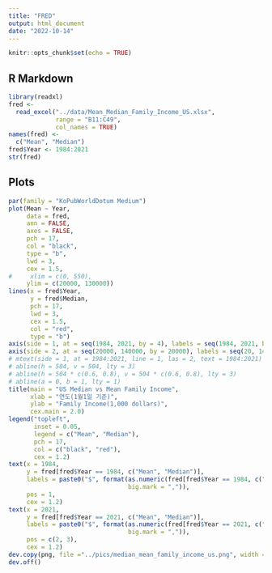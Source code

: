 ```yaml
---
title: "FRED"
output: html_document
date: "2022-10-14"
---
```


```r
knitr::opts_chunk$set(echo = TRUE)
```

## R Markdown

```r
library(readxl)
fred <- 
  read_excel("../data/Mean_Median_Family_Income_US.xlsx",
             range = "B11:C49", 
             col_names = TRUE)
names(fred) <-
  c("Mean", "Median")
fred$Year <- 1984:2021
str(fred)  
```

## Plots

```r
par(family = "KoPubWorldDotum Medium")
plot(Mean ~ Year, 
     data = fred, 
     ann = FALSE,
     axes = FALSE,
     pch = 17,
     col = "black",
     type = "b",
     lwd = 3,
     cex = 1.5,
#     xlim = c(0, 550),
     ylim = c(20000, 130000))
lines(x = fred$Year, 
      y = fred$Median, 
      pch = 17, 
      lwd = 3,
      cex = 1.5,
      col = "red", 
      type = "b")
axis(side = 1, at = seq(1984, 2021, by = 4), labels = seq(1984, 2021, by = 4), las = 1)
axis(side = 2, at = seq(20000, 140000, by = 20000), labels = seq(20, 140, by = 20))
# mtext(side = 1, at = 1984:2021, line = 1, las = 2, text = 1984:2021)
# abline(h = 504, v = 504, lty = 3)
# abline(h = 504 * c(0.6, 0.8), v = 504 * c(0.6, 0.8), lty = 3)
# abline(a = 0, b = 1, lty = 1)
title(main = "US Median vs Mean Family Income", 
      xlab = "연도(1월1일 기준)", 
      ylab = "Family Income(1,000 dollars)",
      cex.main = 2.0)
legend("topleft", 
       inset = 0.05, 
       legend = c("Mean", "Median"), 
       pch = 17, 
       col = c("black", "red"),
       cex = 1.2)
text(x = 1984, 
     y = fred[fred$Year == 1984, c("Mean", "Median")], 
     labels = paste0("$", format(as.numeric(fred[fred$Year == 1984, c("Mean", "Median")]), 
                                 big.mark = ",")), 
     pos = 1,
     cex = 1.2)
text(x = 2021, 
     y = fred[fred$Year == 2021, c("Mean", "Median")], 
     labels = paste0("$", format(as.numeric(fred[fred$Year == 2021, c("Mean", "Median")]), 
                                 big.mark = ",")), 
     pos = c(2, 3),
     cex = 1.2)
dev.copy(png, file ="../pics/median_mean_family_income_us.png", width = 960, height = 720)
dev.off()
```

